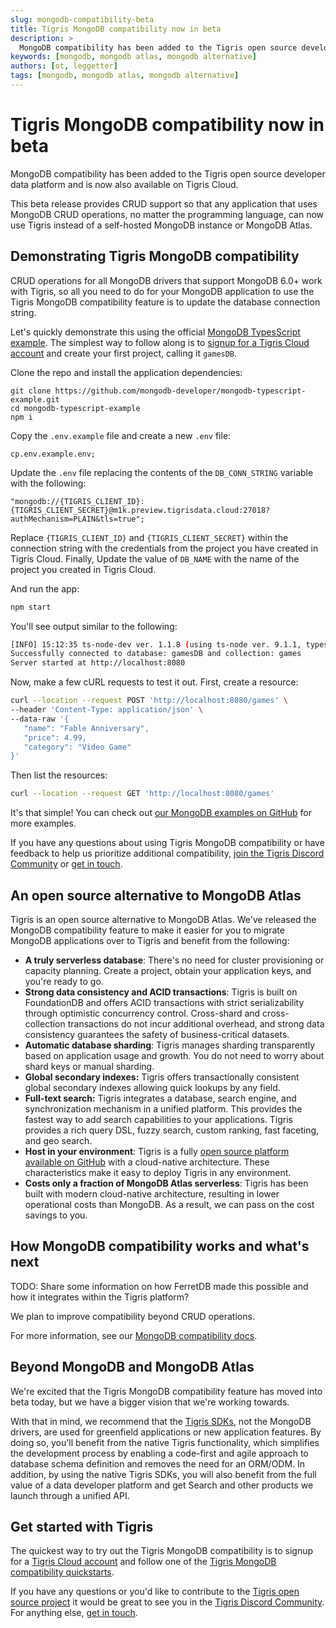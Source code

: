 ```yaml
---
slug: mongodb-compatibility-beta
title: Tigris MongoDB compatibility now in beta
description: >
  MongoDB compatibility has been added to the Tigris open source developer data platform and is now available on Tigris Cloud, making Tigris a true alternative to MongoDB Atlas.
keywords: [mongodb, mongodb atlas, mongodb alternative]
authors: [ot, leggetter]
tags: [mongodb, mongodb atlas, mongodb alternative]
---
```


# Tigris MongoDB compatibility now in beta

MongoDB compatibility has been added to the Tigris open source developer data platform and is now also available on Tigris Cloud.

This beta release provides CRUD support so that any application that uses MongoDB CRUD operations, no matter the programming language, can now use Tigris instead of a self-hosted MongoDB instance or MongoDB Atlas.

<!-- truncate -->

## Demonstrating Tigris MongoDB compatibility

CRUD operations for all MongoDB drivers that support MongoDB 6.0+ work with Tigris, so all you need to do for your MongoDB application to use the Tigris MongoDB compatibility feature is to update the database connection string.

Let's quickly demonstrate this using the official [MongoDB TypesScript example](https://github.com/mongodb-developer/mongodb-typescript-example). The simplest way to follow along is to [signup for a Tigris Cloud account](https://console.preview.tigrisdata.cloud/signup) and create your first project, calling it `gamesDB`.

Clone the repo and install the application dependencies:

```tsx
git clone https://github.com/mongodb-developer/mongodb-typescript-example.git
cd mongodb-typescript-example
npm i
```

Copy the `.env.example` file and create a new `.env` file:

```tsx
cp.env.example.env;
```

Update the `.env` file replacing the contents of the `DB_CONN_STRING` variable with the following:

```tsx
"mongodb://{TIGRIS_CLIENT_ID}:{TIGRIS_CLIENT_SECRET}@m1k.preview.tigrisdata.cloud:27018?authMechanism=PLAIN&tls=true";
```

Replace `{TIGRIS_CLIENT_ID}` and `{TIGRIS_CLIENT_SECRET}` within the connection string with the credentials from the project you have created in Tigris Cloud. Finally, Update the value of `DB_NAME` with the name of the project you created in Tigris Cloud.

And run the app:

```bash
npm start
```

You'll see output similar to the following:

```bash
[INFO] 15:12:35 ts-node-dev ver. 1.1.8 (using ts-node ver. 9.1.1, typescript ver. 4.3.5)
Successfully connected to database: gamesDB and collection: games
Server started at http://localhost:8080
```

Now, make a few cURL requests to test it out. First, create a resource:

```bash
curl --location --request POST 'http://localhost:8080/games' \
--header 'Content-Type: application/json' \
--data-raw '{
   "name": "Fable Anniversary",
   "price": 4.99,
   "category": "Video Game"
}'
```

Then list the resources:

```bash
curl --location --request GET 'http://localhost:8080/games'
```

It's that simple! You can check out [our MongoDB examples on GitHub](https://github.com/tigrisdata-community?q=mongodb-compatibility&type=all&language=&sort=) for more examples.

If you have any questions about using Tigris MongoDB compatibility or have feedback to help us prioritize additional compatibility, [join the Tigris Discord Community](https://www.tigrisdata.com/discord/) or [get in touch](https://www.tigrisdata.com/contact/).

## An open source alternative to MongoDB Atlas

Tigris is an open source alternative to MongoDB Atlas. We've released the MongoDB compatibility feature to make it easier for you to migrate MongoDB applications over to Tigris and benefit from the following:

- **A truly serverless database**: There's no need for cluster provisioning or capacity planning. Create a project, obtain your application keys, and you're ready to go.
- **Strong data consistency and ACID transactions**: Tigris is built on FoundationDB and offers ACID transactions with strict serializability through optimistic concurrency control. Cross-shard and cross-collection transactions do not incur additional overhead, and strong data consistency guarantees the safety of business-critical datasets.
- **Automatic database sharding**: Tigris manages sharding transparently based on application usage and growth. You do not need to worry about shard keys or manual sharding.
- **Global secondary indexes:** Tigris offers transactionally consistent global secondary indexes allowing quick lookups by any field.
- **Full-text search:** Tigris integrates a database, search engine, and synchronization mechanism in a unified platform. This provides the fastest way to add search capabilities to your applications. Tigris provides a rich query DSL, fuzzy search, custom ranking, fast faceting, and geo search.
- **Host in your environment**: Tigris is a fully [open source platform available on GitHub](https://github.com/tigrisdata/tigris) with a cloud-native architecture. These characteristics make it easy to deploy Tigris in any environment.
- **Costs only a fraction of MongoDB Atlas serverless**: Tigris has been built with modern cloud-native architecture, resulting in lower operational costs than MongoDB. As a result, we can pass on the cost savings to you.

## How MongoDB compatibility works and what's next

TODO: Share some information on how FerretDB made this possible and how it integrates within the Tigris platform?

We plan to improve compatibility beyond CRUD operations.

For more information, see our [MongoDB compatibility docs](https://www.tigrisdata.com/docs/concepts/mongodb-compatibility/).

## Beyond MongoDB and MongoDB Atlas

We're excited that the Tigris MongoDB compatibility feature has moved into beta today, but we have a bigger vision that we're working towards.

With that in mind, we recommend that the [Tigris SDKs](https://www.tigrisdata.com/docs/sdkstools/), not the MongoDB drivers, are used for greenfield applications or new application features. By doing so, you'll benefit from the native Tigris functionality, which simplifies the development process by enabling a code-first and agile approach to database schema definition and removes the need for an ORM/ODM. In addition, by using the native Tigris SDKs, you will also benefit from the full value of a data developer platform and get Search and other products we launch through a unified API.

## Get started with Tigris

The quickest way to try out the Tigris MongoDB compatibility is to signup for a [Tigris Cloud account](https://console.preview.tigrisdata.cloud/signup) and follow one of the [Tigris MongoDB compatibility quickstarts](https://www.tigrisdata.com/docs/quickstarts/mongodb-compatibility/).

If you have any questions or you'd like to contribute to the [Tigris open source project](https://github.com/tigrisdata/tigris) it would be great to see you in the [Tigris Discord Community](https://www.tigrisdata.com/discord/). For anything else, [get in touch](https://www.tigrisdata.com/contact/).

